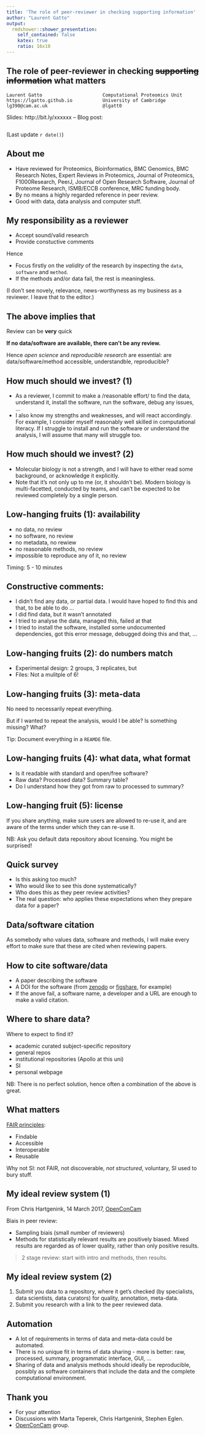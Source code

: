 ```yaml
---
title: 'The role of peer-reviewer in checking supporting information'
author: "Laurent Gatto"
output:
  rmdshower::shower_presentation:
    self_contained: false
    katex: true 
    ratio: 16x10
---
```




## The role of peer-reviewer in checking ~~supporting information~~ what matters

```
Laurent Gatto                      Computational Proteomics Unit
https://lgatto.github.io           University of Cambridge
lg390@cam.ac.uk                    @lgatt0
```

Slides: http://bit.ly/xxxxxx -- Blog post: 


```
```

(Last update `r date()`)

## About me

* Have reviewed for Proteomics, Bioinformatics, BMC Genomics, BMC
  Research Notes, Expert Reviews in Proteomics, Journal of Proteomics,
  F1000Research, PeerJ, Journal of Open Research Software, Journal of
  Proteome Research, ISMB/ECCB conference, MRC funding body.
* By no means a highly regarded reference in peer review.
* Good with data, data analysis and computer stuff.

## My responsibility as a reviewer

* Accept sound/valid research
* Provide constuctive comments

Hence

- Focus firstly on the *validity* of the research by inspecting the
  `data`, `software` and `method`. 
- If the methods and/or data fail, the rest is meaningless.

(I don't see novely, relevance, news-worthyness as my business as a
reviewer. I leave that to the editor.)

## The above implies that 

Review can be **very** quick

**If no data/software are available, there can't be any review.**

Hence *open science* and *reproducible research* are essential: are
data/software/method accessible, understandble, reproducible?

## How much should we invest? (1)

- As a reviewer, I commit to make a /reasonable effort/ to find the
  data, understand it, install the software, run the software, debug
  any issues, ...
- I also know my strengths and weaknesses, and will react
  accordingly. For example, I consider myself reasonably well skilled
  in computational literacy. If I struggle to install and run the
  software or understand the analysis, I will assume that many will
  struggle too.

## How much should we invest? (2)

- Molecular biology is not a strength, and I will have to either read
  some background, or acknowledge it explicitly.
- Note that it's not only up to me (or, it shouldn't be). Modern
  biology is multi-facetted, conducted by teams, and can't be expected
  to be reviewed completely by a single person.

## Low-hanging fruits (1): availability

- no data, no review
- no software, no review
- no metadata, no rewiew
- no reasonable methods, no review
- impossible to reproduce any of it, no review

Timing: 5 - 10 minutes

## Constructive comments:

- I didn't find any data, or partial data. I would have hoped to find
  this and that, to be able to do ...
- I did find data, but it wasn't annotated
- I tried to analyse the data, managed this, failed at that
- I tried to install the software, installed some undocumented
  dependencies, got this error message, debugged doing this and that,
  ...

## Low-hanging fruits (2): do numbers match

* Experimental design: 2 groups, 3 replicates, but 
* Files: Not a mulitple of 6!

## Low-hanging fruits (3): meta-data

No need to necessarily repeat everything.

But if I wanted to repeat the analysis, would I be able? Is something
missing? What?

Tip: Document everything in a `REAMDE` file.

## Low-hanging fruits (4): what data, what format

* Is it readable with standard and open/free software?
* Raw data? Processed data? Summary table?
* Do I understand how they got from raw to processed to summary?

## Low-hanging fruit (5): license 

If you share anything, make sure users are allowed to re-use it, and
are aware of the terms under which they can re-use it.

NB: Ask you default data repository about licensing. You might be
surprised!

## Quick survey

- Is this asking too much?
- Who would like to see this done systematically?
- Who does this as they peer review activities?
- The real question: who applies these expectations when they prepare
  data for a paper?

## Data/software citation

As somebody who values data, software and methods, I will make every
effort to make sure that these are cited when reviewing papers.

## How to cite software/data

- A paper describing the software
- A DOI for the software (from [zenodo](https://zenodo.org/) or
  [figshare](https://figshare.com/), for example)
- If the anove fail, a software name, a developer and a URL are enough
  to make a valid citation.
  
## Where to share data?

Where to expect to find it?

- academic curated subject-specific repository
- general repos
- institutional repositories (Apollo at this uni)
- SI
- personal webpage

NB: There is no perfect solution, hence often a combination of the
above is great.


## What matters

[FAIR principles](http://www.nature.com/articles/sdata201618):

* Findable
* Accessible
* Interoperable
* Reusable

Why not SI: not FAIR, not discoverable, *not structured*, voluntary,
SI used to bury stuff.

## My ideal review system (1)

From Chris Hartgenink, 14 March 2017,
[OpenConCam](http://www.openconcam.org/)

Biais in peer review:

- Sampling biais (small number of reviewers)
- Methods for statistically relevant results are positively
  biased. Mixed results are regarded as of lower quality, rather than
  only positive results.

> 2 stage review: start with intro and methods, then results. 

## My ideal review system (2)

1. Submit you data to a repository, where it get's checked (by
   specialists, data scientists, data curators) for quality,
   annotation, meta-data.
2. Submit you research with a link to the peer reviewed data. 

## Automation

* A lot of requirements in terms of data and meta-data could be
  automated.
* There is no unique fit in terms of data sharing - more is better:
  raw, processed, summary, programmatic interface, GUI, ...
* Sharing of data and analysis methods should ideally be reproducible,
  possibly as software containers that include the data and the
  complete computational environment.

## Thank you 

- For your attention
- Discussions with Marta Teperek, Chris Hartgenink, Stephen Eglen.
- [OpenConCam](http://www.openconcam.org/) group.

